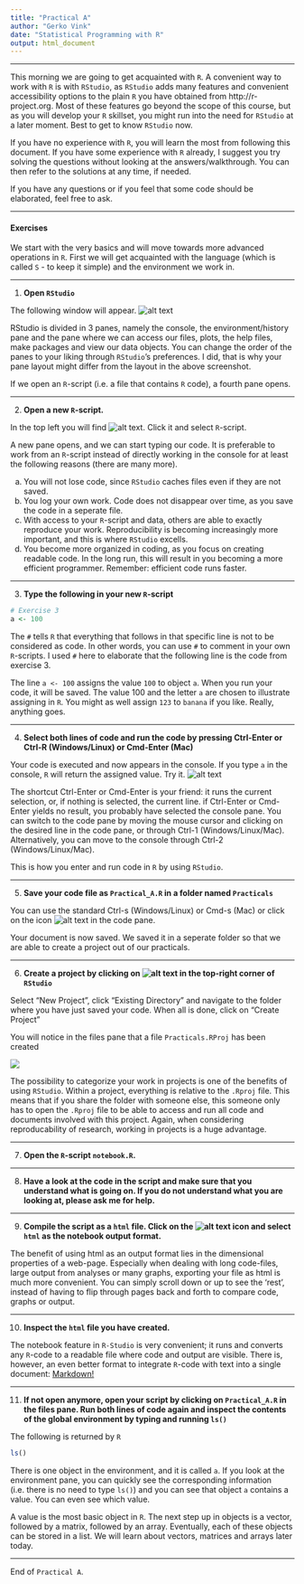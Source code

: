 ```yaml
---
title: "Practical A"
author: "Gerko Vink"
date: "Statistical Programming with R"
output: html_document
---
```


---

This morning we are going to get acquainted with `R`. A convenient way to work with `R` is with `RStudio`, as `RStudio` adds many features and convenient accessibility options to the plain `R` you have obtained from http://r-project.org. Most of these features go beyond the scope of this course, but as you will develop your `R` skillset, you might run into the need for `RStudio` at a later moment. Best to get to know `RStudio` now. 
 
If you have no experience with `R`, you will learn the most from following this document. If you have some experience with `R` already,  I suggest you try solving the questions without looking at the answers/walkthrough. You can then refer to the solutions at any time, if needed. 

If you have any questions or if you feel that some code should be elaborated, feel free to ask.


---

#### Exercises
We start with the very basics and will move towards more advanced operations in `R`. First we will get acquainted with the language (which is called `S` - to keep it simple) and the environment we work in. 

---

1. **Open `RStudio`**

The following window will appear. 
![alt text](figuresPractical/fig1.png)

RStudio is divided in 3 panes, namely the console, the environment/history pane and the pane where we can access our files, plots, the help files, make packages and view our data objects. You can change the order of the panes to your liking through `RStudio`'s preferences. I did, that is why your pane layout might differ from the layout in the above screenshot.

If we open an `R`-script (i.e. a file that contains `R` code), a fourth pane opens. 

---

2. **Open a new `R`-script.**

In the top left you will find ![alt text](figuresPractical/fig2.png). Click it and select `R`-script. 

A new pane opens, and we can start typing our code. It is preferable to work from an `R`-script instead of directly working in the console for at least the following reasons (there are many more). 

a. You will not lose code, since `RStudio` caches files even if they are not saved. 
b. You log your own work. Code does not disappear over time, as you save the code in a seperate file. 
c. With access to your `R`-script and data, others are able to exactly reproduce your work. Reproducibility is becoming increasingly more important, and this is where `RStudio` excells. 
d. You become more organized in coding, as you focus on creating readable code. In the long run, this will result in you becoming a more efficient programmer. Remember: efficient code runs faster. 

---

3. **Type the following in your new `R`-script**

```r
# Exercise 3
a <- 100
```

The `#` tells `R` that everything that follows in that specific line is not to be considered as code. In other words, you can use `#` to comment in your own `R`-scripts. I used `#` here to elaborate that the following line is the code from exercise 3. 

The line `a <- 100` assigns the value `100` to object `a`. When you run your code, it will be saved. The value 100 and the letter `a` are chosen to illustrate assigning in `R`. You might as well assign `123` to `banana` if you like. Really, anything goes. 

---

4. **Select both lines of code and run the code by pressing Ctrl-Enter or Ctrl-R (Windows/Linux) or Cmd-Enter (Mac)**

Your code is executed and now appears in the console. If you type `a` in the console, `R` will return the assigned value. Try it. 
![alt text](figuresPractical/fig3.png)

The shortcut Ctrl-Enter or Cmd-Enter is your friend: it runs the current selection, or, if nothing is selected, the current line. if Ctrl-Enter or Cmd-Enter yields no result, you probably have selected the console pane. You can switch to the code pane by moving the mouse cursor and clicking on the desired line in the code pane, or through Ctrl-1 (Windows/Linux/Mac). Alternatively, you can move to the console through Ctrl-2 (Windows/Linux/Mac). 

This is how you enter and run code in `R` by using `RStudio`. 

---

5. **Save your code file as `Practical_A.R` in a folder named `Practicals`**

You can use the standard Ctrl-s (Windows/Linux) or Cmd-s (Mac) or click on the icon ![alt text](figuresPractical/fig4.png) in the code pane. 

Your document is now saved. We saved it in a seperate folder so that we are able to create a project out of our practicals. 

---

6. **Create a project by clicking on ![alt text](figuresPractical/fig5.png) in the top-right corner of `RStudio`**

Select "New Project", click "Existing Directory" and navigate to the folder where you have just saved your code. When all is done, click on "Create Project"

You will notice in the files pane that a file `Practicals.RProj` has been created

![](figuresPractical/fig6.png)

The possibility to categorize your work in projects is one of the benefits of using `RStudio`. Within a project, everything is relative to the `.Rproj` file. This means that if you share the folder with someone else, this someone only has to open the `.Rproj` file to be able to access and run all code and documents involved with this project. Again, when considering reproducability of research, working in projects is a huge advantage. 

---

7. **Open the `R`-script `notebook.R`. **

---

8. **Have a look at the code in the script and make sure that you understand what is going on. If you do not understand what you are looking at, please ask me for help.** 

---
 
9. **Compile the script as a `html` file. Click on the ![alt text](figuresPractical/fig7.png) icon and select `html` as the notebook output format. **

The benefit of using html as an output format lies in the dimensional properties of a web-page. Especially when dealing with long code-files, large output from analyses or many graphs, exporting your file as html is much more convenient. You can simply scroll down or up to see the 'rest', instead of having to flip through pages back and forth to compare code, graphs or output. 

---

10. **Inspect the `html` file you have created. **

The notebook feature in `R-Studio` is very convenient; it runs and converts any `R`-code 
to a readable file where code and output are visible. There is, however, an even better format to integrate `R`-code with text into a single document: [Markdown!](https://rmarkdown.rstudio.com)

---

11. **If not open anymore, open your script by clicking on `Practical_A.R` in the files pane. Run both lines of code again and inspect the contents of the global environment by typing and running `ls()`**

The following is returned by `R`
```r
ls()
```

There is one object in the environment, and it is called `a`. If you look at the environment pane, you can quickly see the corresponding information (i.e. there is no need to type `ls()`) and you can see that object `a` contains a value. You can even see which value. 

A value is the most basic object in `R`. The next step up in objects is a vector, followed by a matrix, followed by an array. Eventually, each of these objects can be stored in a list. We will learn about vectors, matrices and arrays later today. 

---

End of `Practical A`. 

